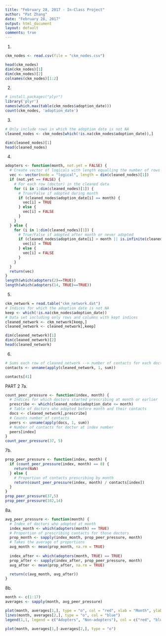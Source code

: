 ```yaml
---
title: "February 28, 2017 - In-Class Project"
author: "Pat Zhang"
date: "February 28, 2017"
output: html_document
layout: default
comments: true
---
```


1. 
```r
ckm_nodes <- read.csv(file = "ckm_nodes.csv")

head(ckm_nodes)
dim(ckm_nodes)[1]
dim(ckm_nodes)[2]
colnames(ckm_nodes)[1:2]
```

2.
```r
# install.packages("plyr")
library('plyr')
names(which.max(table(ckm_nodes$adoption_date)))
count(ckm_nodes, 'adoption_date')
```

3.
```r
# Only include rows in which the adoption date is not NA
cleaned_nodes <- ckm_nodes[which(!is.na(ckm_nodes$adoption_date)),]

dim(cleaned_nodes)[1]
head(cleaned_nodes)
```

4. 
```r
adopters <- function(month, not.yet = FALSE) {
  # Create vector of logicals with length equalling the number of rows in cleaned_nodes
  vec <- vector(mode = "logical", length = dim(cleaned_nodes)[1])
  if (not.yet == FALSE) {
    # For each row (doctor) in the cleaned data
    for (i in 1:dim(cleaned_nodes)[1]) {
      # True/False if adopted during month
      if (cleaned_nodes$adoption_date[i] == month) {
        vec[i] = TRUE
      } else {
        vec[i] = FALSE
      } 
    }
  } else {
    for (i in 1:dim(cleaned_nodes)[1]) {
      # True/False if adopted after month or never adopted
      if (cleaned_nodes$adoption_date[i] > month || is.infinite(cleaned_nodes$adoption_date[i])) {
        vec[i] = TRUE
      } else {
        vec[i] = FALSE
      } 
    }
  }
  return(vec)
}
length(which(adopters(2)==TRUE))
length(which(adopters(14, TRUE)==TRUE))
```

5.
```r
ckm_network = read.table("ckm_network.dat")
# Indices for which the adoption date is not NA
keep <- which(!is.na(ckm_nodes$adoption_date))
# Data set including only rows and columns with kept indices
cleaned_network <- ckm_network[keep,]
cleaned_network <- cleaned_network[,keep]

dim(cleaned_network)[1]
dim(cleaned_network)[2]
head(cleaned_network)
```

6.
```r
# Sums each row of cleaned_network --> number of contacts for each doctor
contacts <- unname(apply(cleaned_network, 1, sum))

contacts[41]
```

PART 2
7a.
```r
count_peer_pressure <- function(index, month) {
  # Indices for which doctors started prescribing at month or earlier
  prescribe <- which(cleaned_nodes$adoption_date <= month)
  # Table of doctors who adopted before month and their contacts
  docs <- cleaned_network[,prescribe]
  # Counts number of contacts
  peers <- unname(apply(docs, 1, sum))
  # Number of contacts for doctor at index number
  peers[index]
}
count_peer_pressure(37, 5)
```

7b.
```r
prop_peer_pressure <- function(index, month) {
  if (count_peer_pressure(index, month) == 0) {
    return(NaN)
  } else {
    # Proportion of contacts prescribing by month
    return(count_peer_pressure(index, month) / contacts[index])
  }
}
prop_peer_pressure(37,5)
prop_peer_pressure(102,14)
```

8a.
```r
avg_peer_pressure <- function(month) {
  # Index of doctors who adopted at month
  index_month <- which(adopters(month) == TRUE)
  # Proportion of prescribing contacts for those doctors
  prop_month <- sapply(index_month, prop_peer_pressure, month)
  # Takes the average of proportions
  avg_month <- mean(prop_month, na.rm = TRUE)
  
  index_after <- which(adopters(month, TRUE) == TRUE)
  prop_after <- sapply(index_after, prop_peer_pressure, month)
  avg_after <- mean(prop_after, na.rm = TRUE)

  return(c(avg_month, avg_after))
}
```

8b.
```r
month <- c(1:17)
averages <- sapply(month, avg_peer_pressure)

plot(month, averages[1,], type = "o", col = "red", xlab = "Month", ylab = "Proportion of Prescribing Contacts")
lines(month, averages[2,], type = "o", col = "blue")
legend(1,1, legend = c("Adopters", "Non-adopters"), col = c("red", "blue"), lty = 1)

plot(month, averages[1,]-averages[2,], type = "o")
```

